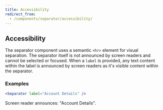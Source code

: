 ```yaml
---
title: Accessibility
redirect_from:
  - /components/separator/accessibility/
---
```


## Accessibility

The separator component uses a semantic `<hr>` element for visual separation.
The separator itself is not announced by screen readers and cannot be selected or focused.
When a `label` is provided, any text content within the label is announced by screen readers as it's visible content within the separator.

### Examples

```jsx
<Separator label="Account Details" />
```

Screen reader announces: "Account Details".
